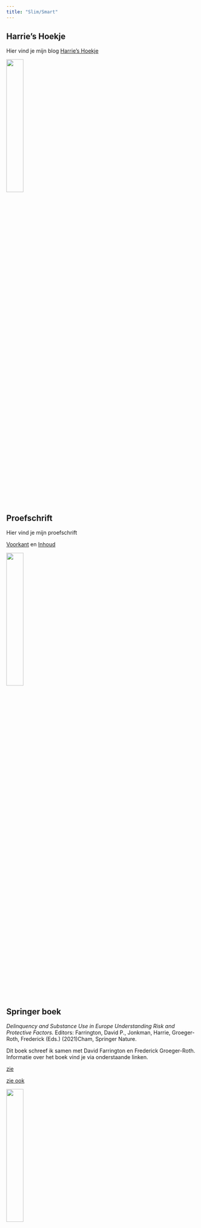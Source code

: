 ```yaml
---
title: "Slim/Smart"
---
```



## Harrie's Hoekje
Hier vind je mijn blog [Harrie's Hoekje](https://harrieshoekjequarto.netlify.app/)


![](Screenshot.png){width=30%}


## Proefschrift

Hier vind je mijn proefschrift 

[Voorkant](harrie_omslag.pdf) en [Inhoud](harrie_inhoud.pdf)

![](Screenshot2.png){width=30%}

## Springer boek

*Delinquency and Substance Use in Europe
Understanding Risk and Protective Factors.* Editors: Farrington, David P., Jonkman, Harrie, Groeger-Roth, Frederick (Eds.) (2021)Cham, Springer Nature.


Dit boek schreef ik samen met David Farrington en Frederick Groeger-Roth. Informatie over het boek vind je via onderstaande linken.


[zie](https://www.springer.com/gp/book/9783030584412)



[zie ook](https://link.springer.com/book/10.1007%2F978-3-030-58442-9)

![](Screenshot3.png){width=30%}

## Andere producten

Hier vind je andere producten
